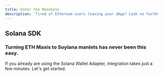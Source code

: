 ```yaml
---
title: Enter the MoonGate
description: 'Tired of Ethereum users leaving your dApp? Look no further. With MoonGate&#39;s SDK, with just a few lines of code you can enable any Ethereum user to use your dApp. '
---
```

## Solana SDK
### Turning ETH Maxis to Soylana manlets has never been this easy.
<CardGroup cols={1}>
  <Card
    title="Start Integrating"
    icon="rocket"
    href="authentication/solana-sdk"
  >
   If you already are using the Solana Wallet Adapter, integration takes just a few minutes. Let's get started.
  </Card>
</CardGroup>
